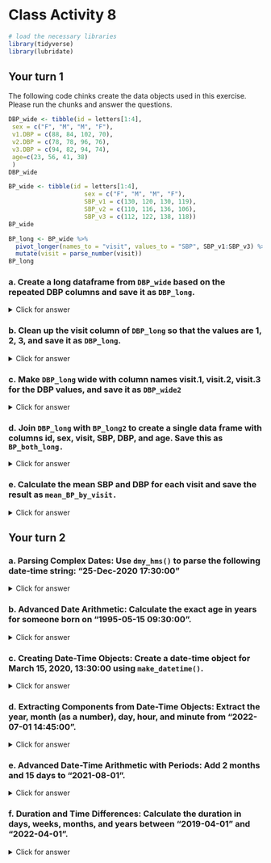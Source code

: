 # Class Activity 8

```r
# load the necessary libraries
library(tidyverse)
library(lubridate)
```

## Your turn 1

The following code chinks create the data objects used in this exercise. Please run the chunks and answer the questions.


```r
DBP_wide <- tibble(id = letters[1:4],
 sex = c("F", "M", "M", "F"),
 v1.DBP = c(88, 84, 102, 70),
 v2.DBP = c(78, 78, 96, 76),
 v3.DBP = c(94, 82, 94, 74),
 age=c(23, 56, 41, 38)
 )
DBP_wide
```


```r
BP_wide <- tibble(id = letters[1:4],
                     sex = c("F", "M", "M", "F"),
                     SBP_v1 = c(130, 120, 130, 119),
                     SBP_v2 = c(110, 116, 136, 106),
                     SBP_v3 = c(112, 122, 138, 118))
BP_wide
```


```r
BP_long <- BP_wide %>% 
  pivot_longer(names_to = "visit", values_to = "SBP", SBP_v1:SBP_v3) %>% 
  mutate(visit = parse_number(visit))
BP_long
```


### a. Create a long dataframe from `DBP_wide` based on the repeated DBP columns and save it as `DBP_long`.


<details>
<summary class="answer">Click for answer</summary>
*Answer:*

```r
DBP_long <- DBP_wide %>%
  pivot_longer(names_to = "visit",
               values_to = "DBP",
               cols = v1.DBP:v3.DBP)
DBP_long
```

</details>

### b. Clean up the visit column of `DBP_long` so that the values are 1, 2, 3, and save it as `DBP_long`.


<details>
<summary class="answer">Click for answer</summary>
*Answer:*

```r
DBP_long <- DBP_long %>%
  mutate(visit = parse_number(visit))
DBP_long
```

</details>

### c. Make `DBP_long` wide with column names visit.1, visit.2, visit.3 for the DBP values, and save it as `DBP_wide2`


<details>
<summary class="answer">Click for answer</summary>
*Answer:*
```r
DBP_wide2 <- DBP_long %>% 
  pivot_wider(names_from = "visit",
              values_from = "DBP",
              names_prefix = "visit.")
DBP_wide2
```

</details>

### d. Join `DBP_long` with `BP_long2` to create a single data frame with columns id, sex, visit, SBP, DBP, and age. Save this as `BP_both_long.`


<details>
<summary class="answer">Click for answer</summary>
*Answer:*
```r
BP_both_long <- left_join(BP_long, DBP_long, by = c("id", "sex", "visit"))
BP_both_long
```

</details>

### e. Calculate the mean SBP and DBP for each visit and save the result as `mean_BP_by_visit.`

<details>
<summary class="answer">Click for answer</summary>
*Answer:*
```r
mean_BP_by_visit <- BP_both_long %>%
  group_by(visit) %>%
  summarize(mean_SBP = mean(SBP),
            mean_DBP = mean(DBP))
mean_BP_by_visit
```

</details>

## Your turn 2


### a. Parsing Complex Dates: Use `dmy_hms()` to parse the following date-time string: "25-Dec-2020 17:30:00"


<details>
<summary class="answer">Click for answer</summary>
*Answer:*
```r
parsed_date <- dmy_hms("25-Dec-2020 17:30:00")
parsed_date
```

</details>


### b. Advanced Date Arithmetic: Calculate the exact age in years for someone born on "1995-05-15 09:30:00".

<details>
<summary class="answer">Click for answer</summary>
*Answer:*

```r
dob <- ymd_hms("1995-05-15 09:30:00")
exact_age <- as.duration(interval(dob, now())) / dyears(1)
exact_age
```

</details>


### c. Creating Date-Time Objects: Create a date-time object for March 15, 2020, 13:30:00 using `make_datetime()`.

<details>
<summary class="answer">Click for answer</summary>
*Answer:*
```r
new_date_time <- make_datetime(2020, 3, 15, 13, 30, 0)
new_date_time
```

</details>

### d. Extracting Components from Date-Time Objects: Extract the year, month (as a number), day, hour, and minute from "2022-07-01 14:45:00".

<details>
<summary class="answer">Click for answer</summary>
*Answer:*
```r
example_date_time <- ymd_hms("2022-07-01 14:45:00")
extracted_components <- tibble(
  year = year(example_date_time),
  month = month(example_date_time),
  day = day(example_date_time),
  hour = hour(example_date_time),
  minute = minute(example_date_time)
)
extracted_components
```

</details>


### e. Advanced Date-Time Arithmetic with Periods: Add 2 months and 15 days to "2021-08-01".

<details>
<summary class="answer">Click for answer</summary>
*Answer:*
```r
initial_date <- ymd("2021-08-01")
new_date <- initial_date + months(2) + days(15)
new_date
```

</details>

### f. Duration and Time Differences: Calculate the duration in days, weeks, months, and years between "2019-04-01" and "2022-04-01".

<details>
<summary class="answer">Click for answer</summary>
*Answer:*
```r
start_date <- ymd("2019-04-01")
end_date <- ymd("2022-04-01")
time_diff <- end_date - start_date
duration_days <- as.duration(time_diff)
duration_weeks <- duration_days / dweeks(1)
duration_months <- duration_days / dmonths(1)
duration_years <- duration_days / dyears(1)

duration_results <- tibble(
  days = duration_days,
  weeks = duration_weeks,
  months = duration_months,
  years = duration_years
)
duration_results
```

</details>

